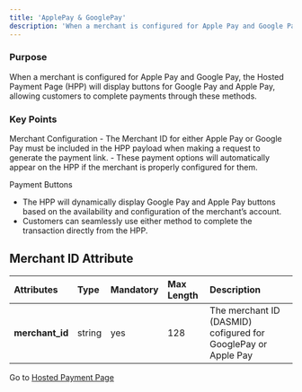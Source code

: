 ```yaml
---
title: 'ApplePay & GooglePay'
description: 'When a merchant is configured for Apple Pay and Google Pay, the Hosted Payment Page (HPP) will display buttons for Google Pay and Apple Pay, allowing customers to complete payments through these methods.'
---
```


### Purpose

When a merchant is configured for Apple Pay and Google Pay, the Hosted Payment Page (HPP) will display buttons for Google Pay and Apple Pay, allowing customers to complete payments through these methods.

### Key Points
<Info>
Merchant Configuration
- The Merchant ID for either Apple Pay or Google Pay must be included in the HPP payload when making a request to generate the payment link.
- These payment options will automatically appear on the HPP if the merchant is properly configured for them.

Payment Buttons
- The HPP will dynamically display Google Pay and Apple Pay buttons based on the availability and configuration of the merchant’s account.
- Customers can seamlessly use either method to complete the transaction directly from the HPP.
</Info>

## Merchant ID Attribute

| **Attributes**  | **Type** | **Mandatory** | **Max Length** | **Description**           |
|:----------------|:---------|:--------------|:---------------|:--------------------------|
| **merchant_id**  | string   | yes           | 128            | The merchant ID (DASMID) cofigured for GooglePay or Apple Pay  |

Go to [Hosted Payment Page](/hpp)